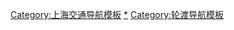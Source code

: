{{Navbox
|name = 上海轮渡
|title = [[上海轮渡|上海市轮渡有限公司]][[黄浦江]]对江[[轮渡]]航线
|listclass=hlist
 
|group1 = 运营中
|list1 = 
*[[西闵线轮渡|西闵线]]（客渡）
*[[杜吴线轮渡|杜吴线]]
*[[陈车线轮渡|陈车线]]
*[[三港线轮渡|三港线]]
*[[南陆线轮渡|南陆线]]（客渡）
*[[塘董线轮渡|塘董线]]
*[[杨复线轮渡|杨复线]]
*[[东复线轮渡|东复线]]
*[[东金线轮渡|东金线]]
*[[泰公线轮渡|泰公线]]
*[[其秦线轮渡|其秦线]]
*[[民丹线轮渡|民丹线]]（客渡）
*[[歇宁线轮渡|歇宁线]]
*[[金定线轮渡|金定线]]
*[[东嫩线轮渡|东嫩线]]（客渡）
*[[草临线轮渡|草临线]]
*[[三淞线轮渡|三淞线]]
 
|group2 = 已撤销
|list2 = 
*[[西闵线轮渡|西闵线]]（车渡）
*[[后江线轮渡|后鲁线]]
*[[后江线轮渡|后江线]]
*[[周江线轮渡|周江线]]
*[[南南线轮渡|周南线]]
*[[南南线轮渡|南南线]]
*[[南陆线轮渡|南陆线]]（车渡）
*[[东复线轮渡|东东线]]
*[[东金线轮渡|陆金线]]（已改为东金线）
*[[民丹线轮渡|民丹线]]（车渡）
*[[东嫩线轮渡|东嫩线]]（车渡）
 
|group3 = 停运改建
|list3 = 
*[[塘米线轮渡|塘米线]]
}}<noinclude>
 
[[Category:上海交通导航模板]]
[[Category:上海轮渡|*]]
[[Category:轮渡导航模板]]
</noinclude>